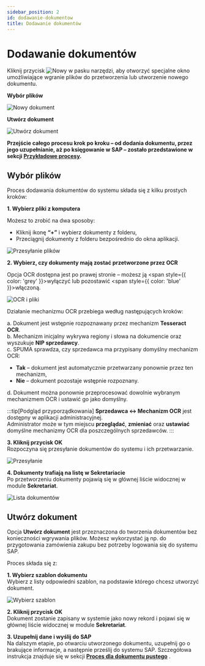 ```yaml
---
sidebar_position: 2
id: dodawanie-dokumentow
title: Dodawanie dokumentów
---
```


# Dodawanie dokumentów

Kliknij przycisk ![Nowy](/img/nowy.png) w pasku narzędzi, aby otworzyć specjalne okno umożliwiające wgranie plików do przetworzenia lub utworzenie nowego dokumentu.

**Wybór plików**

![Nowy dokument](/img/nowy_dokument.png)

**Utwórz dokument**

![Utwórz dokument](/img/nowy_dokument2.png)

**Przejście całego procesu krok po kroku – od dodania dokumentu, przez jego uzupełnianie, aż po księgowanie w SAP – zostało przedstawione w sekcji [Przykładowe procesy](../przyklady-procesow/przyklady-procesow.md).**

## Wybór plików

Proces dodawania dokumentów do systemu składa się z kilku prostych kroków:

**1. Wybierz pliki z komputera** 

   Możesz to zrobić na dwa sposoby:  
   - Kliknij ikonę **“+”** i wybierz dokumenty z folderu,  
   - Przeciągnij dokumenty z folderu bezpośrednio do okna aplikacji.

   ![Przesyłanie plików](/img/przesylanie_dok.png)

**2. Wybierz, czy dokumenty mają zostać przetworzone przez OCR**

   Opcja OCR dostępna jest po prawej stronie – możesz ją <span style={{ color: 'grey' }}>wyłączyć</span> lub pozostawić <span style={{ color: 'blue' }}>włączoną</span>. 

   ![OCR i pliki](/img/wybor_plikow_ocr.png)

Działanie mechanizmu OCR przebiega według następujących kroków:

a. Dokument jest wstępnie rozpoznawany przez mechanizm **Tesseract OCR**.  
b. Mechanizm inicjalny wykrywa regiony i słowa na dokumencie oraz wyszukuje **NIP sprzedawcy**.  
c. SPUMA sprawdza, czy sprzedawca ma przypisany domyślny mechanizm OCR:  
   - **Tak** – dokument jest automatycznie przetwarzany ponownie przez ten mechanizm,  
   - **Nie** – dokument pozostaje wstępnie rozpoznany.  

d. Dokument można ponownie przeprocesować dowolnie wybranym mechanizmem OCR i ustawić go jako domyślny.

:::tip[Podgląd przyporządkowania]
 **Sprzedawca ↔ Mechanizm OCR** jest dostępny w aplikacji administracyjnej.  
Administrator może w tym miejscu **przeglądać**, **zmieniać** oraz **ustawiać** domyślne mechanizmy OCR dla poszczególnych sprzedawców.
:::

**3. Kliknij przycisk OK**  
   Rozpoczyna się przesyłanie dokumentów do systemu i ich przetwarzanie.

   ![Przesyłanie](/img/ladowanie_dok.png)

**4. Dokumenty trafiają na listę w Sekretariacie**  
   Po przetworzeniu dokumenty pojawią się w głównej liście widocznej w module **Sekretariat**.

   ![Lista dokumentów](/img/sekretariat_lista.png)

## Utwórz dokument

Opcja **Utwórz dokument** jest przeznaczona do tworzenia dokumentów bez konieczności wgrywania plików. Możesz wykorzystać ją np. do przygotowania zamówienia zakupu bez potrzeby logowania się do systemu SAP.

Proces składa się z:

**1. Wybierz szablon dokumentu**  
   Wybierz z listy odpowiedni szablon, na podstawie którego chcesz utworzyć dokument.

 ![Wybierz szablon](/img/utworz_dok.png)

**2. Kliknij przycisk OK**  
   Dokument zostanie zapisany w systemie jako nowy rekord i pojawi się w głównej liście widocznej w module **Sekretariat**.

**3. Uzupełnij dane i wyślij do SAP**  
Na dalszym etapie, po otwarciu utworzonego dokumentu, uzupełnij go o brakujące informacje, a następnie prześlij do systemu SAP. Szczegółowa instrukcja znajduje się w sekcji [**Proces dla dokumentu pustego**](../przyklady-procesow/przyklad-dokument-pusty.md) .

